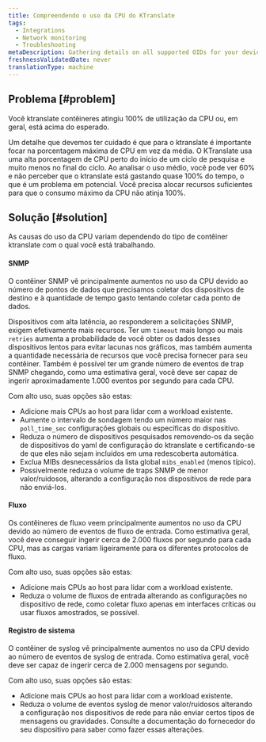 ```yaml
---
title: Compreendendo o uso da CPU do KTranslate
tags:
  - Integrations
  - Network monitoring
  - Troubleshooting
metaDescription: Gathering details on all supported OIDs for your device using the 'snmpwalk' utility.
freshnessValidatedDate: never
translationType: machine
---
```


## Problema [#problem]

Você ktranslate contêineres atingiu 100% de utilização da CPU ou, em geral, está acima do esperado.

<Callout variant="tip">
  Um detalhe que devemos ter cuidado é que para o ktranslate é importante focar na porcentagem máxima de CPU em vez da média. O KTranslate usa uma alta porcentagem de CPU perto do início de um ciclo de pesquisa e muito menos no final do ciclo. Ao analisar o uso médio, você pode ver 60% e não perceber que o ktranslate está gastando quase 100% do tempo, o que é um problema em potencial. Você precisa alocar recursos suficientes para que o consumo máximo da CPU não atinja 100%.
</Callout>

## Solução [#solution]

As causas do uso da CPU variam dependendo do tipo de contêiner ktranslate com o qual você está trabalhando.

#### SNMP

O contêiner SNMP vê principalmente aumentos no uso da CPU devido ao número de pontos de dados que precisamos coletar dos dispositivos de destino e à quantidade de tempo gasto tentando coletar cada ponto de dados.

Dispositivos com alta latência, ao responderem a solicitações SNMP, exigem efetivamente mais recursos. Ter um `timeout` mais longo ou mais `retries` aumenta a probabilidade de você obter os dados desses dispositivos lentos para evitar lacunas nos gráficos, mas também aumenta a quantidade necessária de recursos que você precisa fornecer para seu contêiner. Também é possível ter um grande número de eventos de trap SNMP chegando, como uma estimativa geral, você deve ser capaz de ingerir aproximadamente 1.000 eventos por segundo para cada CPU.

Com alto uso, suas opções são estas:

* Adicione mais CPUs ao host para lidar com a workload existente.
* Aumente o intervalo de sondagem tendo um número maior nas `poll_time_sec` configurações globais ou específicas do dispositivo.
* Reduza o número de dispositivos pesquisados removendo-os da seção de dispositivos do yaml de configuração do ktranslate e certificando-se de que eles não sejam incluídos em uma redescoberta automática.
* Exclua MIBs desnecessários da lista global `mibs_enabled` (menos típico).
* Possivelmente reduza o volume de traps SNMP de menor valor/ruidosos, alterando a configuração nos dispositivos de rede para não enviá-los.

#### Fluxo

Os contêineres de fluxo veem principalmente aumentos no uso da CPU devido ao número de eventos de fluxo de entrada. Como estimativa geral, você deve conseguir ingerir cerca de 2.000 fluxos por segundo para cada CPU, mas as cargas variam ligeiramente para os diferentes protocolos de fluxo.

Com alto uso, suas opções são estas:

* Adicione mais CPUs ao host para lidar com a workload existente.
* Reduza o volume de fluxos de entrada alterando as configurações no dispositivo de rede, como coletar fluxo apenas em interfaces críticas ou usar fluxos amostrados, se possível.

#### Registro de sistema

O contêiner de syslog vê principalmente aumentos no uso da CPU devido ao número de eventos de syslog de entrada. Como estimativa geral, você deve ser capaz de ingerir cerca de 2.000 mensagens por segundo.

Com alto uso, suas opções são estas:

* Adicione mais CPUs ao host para lidar com a workload existente.
* Reduza o volume de eventos syslog de menor valor/ruidosos alterando a configuração nos dispositivos de rede para não enviar certos tipos de mensagens ou gravidades. Consulte a documentação do fornecedor do seu dispositivo para saber como fazer essas alterações.